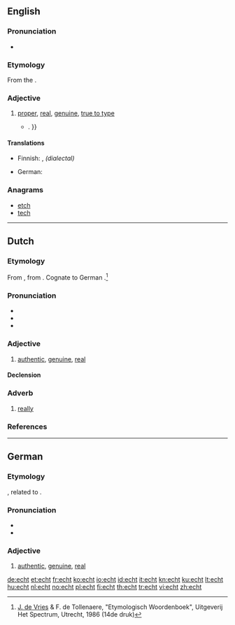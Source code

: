 ==English==

===Pronunciation===
* {{IPA|/ɛkt/}}

===Etymology===
From the {{etyl|de}} {{term|echt|lang=de}}.

===Adjective===
{{en-adj}}

# [[proper]], [[real]], [[genuine]], [[true to type]]
#* {{quote-news|2009|January 18|Ross Douthat|When Buckley Met Reagan|New York Times|url=http://www.nytimes.com/2009/01/18/books/review/Douthat-t.html
|passage=An  '''echt'''  Burkean with a snob’s disdain for the contemporary  Republican Party , Hart hinted at a road not taken{{...|, in which a Buckley-led conservative intelligentsia might have labored to infiltrate and convert the liberal-leaning Eastern Establishment, rather than making common cause with Sunbelt populists, Reagan Democrats and other faintly embarrassing constituencies}}. }}

====Translations====
{{trans-top|genuine}}
* Finnish:  {{t+|fi|aito}}, ''(dialectal)'' {{t-|fi|ehta}}
{{trans-mid}}
* German: {{t|de|echt}}
{{trans-bottom}}

===Anagrams===
* [[etch#English|etch]]
* [[tech#English|tech]]


----

==Dutch==

===Etymology===
From {{etyl|dum|nl}} {{term|echt|lang=dum}}, from {{etyl|odt|nl}} {{recons|ēhaft|ēhaft|lang=odt}}.
Cognate to German {{term|echt|lang=de}}.<ref>[[w:Jan de Vries (linguist)|J. de Vries]] & F. de Tollenaere, "Etymologisch Woordenboek", Uitgeverij Het Spectrum, Utrecht, 1986 (14de druk)</ref>

===Pronunciation===
* {{rhymes|ɛxt|lang=nl}}
* {{IPA|/ɛxt/|lang=nl}}
* {{audio|Nl-echt.ogg|audio}}

===Adjective===
{{nl-adj}}

# [[authentic]], [[genuine]], [[real]]

====Declension====
{{nl-decl-adj}}

===Adverb===
{{infl|nl|adverb}}

# [[really]]

===References===
<references/>

----

==German==
===Etymology===
{{etyl|gml|de}} {{term|echt||lawful, pertaining to the law|lang=gml}}, related to {{etyl|goh|de}} {{term|ehaft|ēhaft||honourable|lang=goh}}.

===Pronunciation===
* {{IPA|/ʔɛçt/|lang=de}}
* {{audio|De-at-echt.ogg|audio (Austria)}}

===Adjective===
{{infl|de|adjective}}

# [[authentic]], [[genuine]], [[real]]

[[de:echt]]
[[et:echt]]
[[fr:echt]]
[[ko:echt]]
[[io:echt]]
[[id:echt]]
[[it:echt]]
[[kn:echt]]
[[ku:echt]]
[[lt:echt]]
[[hu:echt]]
[[nl:echt]]
[[no:echt]]
[[pl:echt]]
[[fi:echt]]
[[th:echt]]
[[tr:echt]]
[[vi:echt]]
[[zh:echt]]